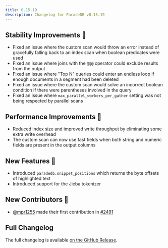 ```yaml
---
title: 0.15.19
description: Changelog for ParadeDB v0.15.19
---
```


## Stability Improvements 💪

- Fixed an issue where the custom scan would throw an error instead of gracefully falling back to an index scan when boolean predicates were used
- Fixed an issue where joins with the `@@@` operator could exclude results from the output
- Fixed an issue where "Top N" queries could enter an endless loop if enough documents in a segment had been deleted
- Fixed an issue where the custom scan would solve an incorrect boolean condition if there were parentheses involved in the query
- Fixed an issue where `max_parallel_workers_per_gather` setting was not being respected by parallel scans

## Performance Improvements 🚀

- Reduced index size and improved write throughput by eliminating some extra write overhead
- The custom scan can now use fast fields when both string and numeric fields are present in the output columns

## New Features 🎉

- Introduced `paradedb.snippet_positions` which returns the byte offsets of highlighted text
- Introduced support for the Jieba tokenizer

## New Contributors 👋

- [@mpr1255](https://github.com/mpr1255) made their first contribution in [#2491](https://github.com/paradedb/paradedb/pull/2491)

## Full Changelog

The full changelog is available [on the GitHub Release](https://github.com/paradedb/paradedb/releases/tag/v0.15.19).
